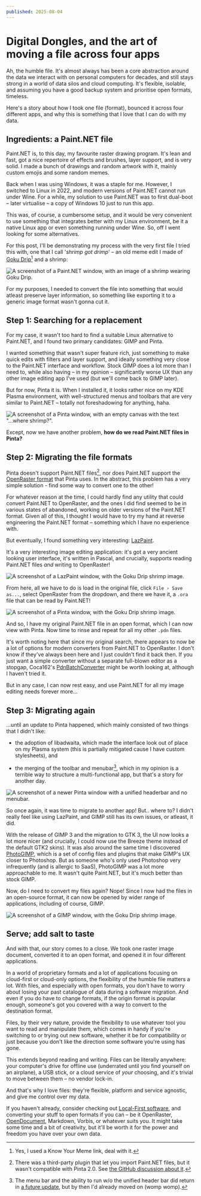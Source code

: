 ```yaml
---
published: 2025-08-04
---
```


# Digital Dongles, and the art of moving a file across four apps

Ah, the humble file. It's almost always has been a core abstraction around the data we interact with
on personal computers for decades, and still stays strong in a world of data silos and cloud
computing. It's flexible, isolable, and assuming you have a good backup system and prioritise open
formats, timeless.

Here's a story about how I took one file (format), bounced it across four different apps, and why
this is something that I love that I can do with my data.

## Ingredients: a Paint.NET file

Paint.NET is, to this day, my favourite raster drawing program. It's lean and fast, got a nice
repertoire of effects and brushes, layer support, and is very solid. I made a bunch of drawings and
random artwork with it, mainly custom emojis and some random memes.

Back when I was using Windows, it was a staple for me. However, I switched to Linux in 2022, and
modern versions of Paint.NET cannot run under Wine. For a while, my solution to use Paint.NET was to
first dual-boot – later virtualise – a copy of Windows 10 just to run this app.

This was, of course, a cumbersome setup, and it would be very convenient to use something that
integrates better with my Linux environment, be it a native Linux app or even something running
under Wine. So, off I went looking for some alternatives.

For this post, I'll be demonstrating my process with the very first file I tried this with, one that
I call '*shrimp got drimp*' – an old meme edit I made of [Goku Drip](https://knowyourmeme.com/memes/goku-drip)[^1]
and a shrimp:

![A screenshot of a Paint.NET window, with an image of a shrimp wearing Goku Drip.](media/digital-dongles/paint-dot-net.png)

For my purposes, I needed to convert the file into something that would atleast preserve layer
information, so something like exporting it to a generic image format wasn't gonna cut it.

## Step 1: Searching for a replacement

For my case, it wasn't too hard to find a suitable Linux alternative to Paint.NET, and I found two
primary candidates: GIMP and Pinta.

I wanted something that wasn't super feature rich, just something to make quick edits with filters
and layer support, and ideally something very close to the Paint.NET interface and workflow. Stock
GIMP does a lot more than I need to, while also having – in my opinion – significantly worse UX than
any other image editing app I've used (but we'll come back to GIMP later).

But for now, Pinta it is. When I installed it, it looks rather nice on my KDE Plasma environment,
with well-structured menus and toolbars that are very similar to Paint.NET – totally not
foreshadowing for anything, haha.

![A screenshot of a Pinta window, with an empty canvas with the text "...where shrimp?".](media/digital-dongles/pinta-noshrimp.png)

Except, now we have another problem, **how do we read Paint.NET files in Pinta?**

## Step 2: Migrating the file formats

Pinta doesn't support Paint.NET files[^2], nor does Paint.NET support the
[OpenRaster format](https://en.wikipedia.org/wiki/OpenRaster) that Pinta uses. In the abstract, this
problem has a very simple solution - find some way to convert one to the other!

For whatever reason at the time, I could hardly find any utility that could convert Paint.NET to
OpenRaster, and the ones I did find seemed to be in various states of abandoned, working on older
versions of the Paint.NET format. Given all of this, I thought I would have to try my hand at reverse
engineering the Paint.NET format – something which I have no experience with.

But eventually, I found something very interesting: [LazPaint](https://lazpaint.github.io/).

It's a very interesting image editing application: it's got a very ancient looking user interface,
it's written in Pascal, and crucially, supports reading Paint.NET files *and* writing to OpenRaster!

![A screenshot of a LazPaint window, with the Goku Drip shrimp image.](media/digital-dongles/lazpaint.png)

From here, all we have to do is load in the original file, click `File › Save as...`, select
OpenRaster from the dropdown, and there we have it, a `.ora` file that can be read by Paint.NET!

![A screenshot of a Pinta window, with the Goku Drip shrimp image.](media/digital-dongles/pinta-shrimp.png)

And so, I have my original Paint.NET file in an open format, which I can now view with Pinta. Now
time to rinse and repeat for all my other `.pdn` files.

It's worth noting here that since my original search, there appears to now be a lot of options for
modern converters from Paint.NET to OpenRaster. I don't know if they've always been here and I just
couldn't find it back then. If you just want a simple converter without a separate full-blown editor
as a stopgap, Coca162's [PdnBatchConverter](https://github.com/Coca162/PdnBatchConverter) might be
worth looking at, although I haven't tried it.

But in any case, I can now rest easy, and use Paint.NET for all my image editing needs forever
more...

## Step 3: Migrating again

...until an update to Pinta happened, which mainly consisted of two things that I didn't like:

- the adoption of libadwaita, which made the interface look out of place on my Plasma system (this
  is partially mitigated cause I have custom stylesheets), and

- the merging of the toolbar and menubar[^3], which in my opinion is a terrible way to structure a
  multi-functional app, but that's a story for another day.

![A screenshot of a newer Pinta window with a unified headerbar and no menubar.](media/digital-dongles/pinta-new.png)

So once again, it was time to migrate to another app! But.. where to? I didn't really feel like
using LazPaint, and GIMP still has its own issues, or atleast, it did.

With the release of GIMP 3 and the migration to GTK 3, the UI now looks a lot more nicer (and
crucially, I could now use the Breeze theme instead of the default GTK2 skins). It was also around
the same time I discovered [PhotoGIMP](https://github.com/Diolinux/PhotoGIMP), which is a set of
config files and plugins that make GIMP's UX closer to Photoshop. But as someone who's only used
Photoshop very infrequently (and is allergic to SaaS), PhotoGIMP was a lot more approachable to me.
It wasn't quite Paint.NET, but it's much better than stock GIMP.

Now, do I need to convert my files again? Nope! Since I now had the files in an open-source format,
it can now be opened by wider range of applications, including of course, GIMP.

![A screenshot of a GIMP window, with the Goku Drip shrimp image.](media/digital-dongles/gimp.png)

## Serve; add salt to taste

And with that, our story comes to a close. We took one raster image document, converted it to an
open format, and opened it in four different applications.

In a world of proprietary formats and a lot of applications focusing on cloud-first or cloud-only
options, the flexibility of the humble file matters a lot. With files, and especially with open
formats, you don't have to worry about losing your past catalogue of data during a software
migration. And even if you do have to change formats, if the origin format is popular enough,
someone's got you covered with a way to convert to the destination format.

Files, by their very nature, provide the flexibility to use whatever tool you want to read and
manipulate them, which comes in handy if you're switching to or trying out new software, whether it
be for compatibility or just because you don't like the direction some software you're using has
gone.

This extends beyond reading and writing. Files can be literally anywhere: your computer's drive for
offline use (underrated until you find yourself on an airplane), a USB stick, or a cloud service of
*your* choosing, and it's trivial to move between them – no vendor lock-in.

And that's why I love files: they're flexible, platform and service agnostic, and give me control
over my data.

If you haven't already, consider checking out [Local-First software](https://www.inkandswitch.com/essay/local-first/),
and converting your stuff to open formats if you can – be it OpenRaster,
[OpenDocument](https://www.libreoffice.org/discover/what-is-opendocument/), Markdown, Vorbis, or
whatever suits you. It might take some time and a bit of creativity, but it'll be worth it for the
power and freedom you have over your own data. 

[^1]: Yes, I used a Know Your Meme link, deal with it.

[^2]: There was a third-party plugin that let you import Paint.NET files, but it wasn't compatible
      with Pinta 2.0. See [the GitHub discussion about it](https://github.com/PintaProject/Pinta/discussions/827#discussioncomment-9612027).

[^3]: The menu bar and the ability to run w/o the unified header bar did return in
      [a future update](https://github.com/PintaProject/Pinta/issues/781), but by then I'd already
      moved on (womp womp).